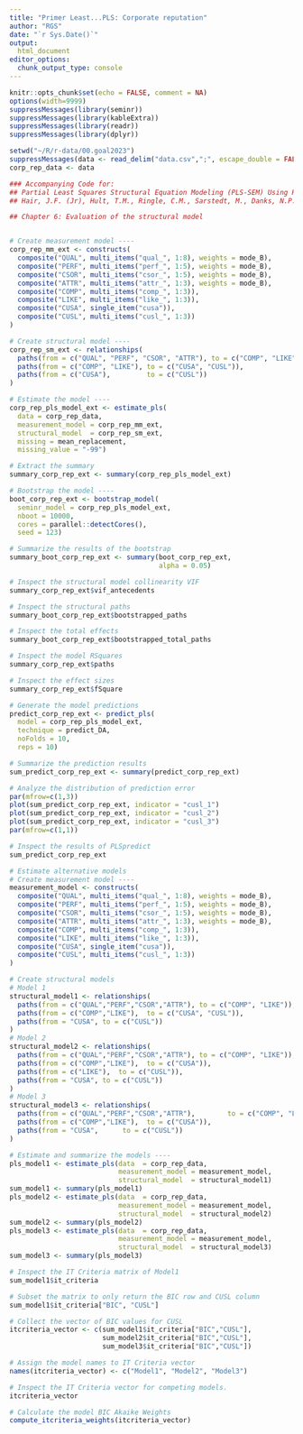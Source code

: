 ```yaml
---
title: "Primer Least...PLS: Corporate reputation"
author: "RGS"
date: "`r Sys.Date()`"
output:
  html_document
editor_options: 
  chunk_output_type: console
---
```


<style type="text/css">
.main-container {
  max-width: 100%;
  margin-left: 10px;
  margin-right: 10px;}
</style>


```r
knitr::opts_chunk$set(echo = FALSE, comment = NA)
options(width=9999)
suppressMessages(library(seminr))
suppressMessages(library(kableExtra))
suppressMessages(library(readr))
suppressMessages(library(dplyr))

setwd("~/R/r-data/00.goal2023")
suppressMessages(data <- read_delim("data.csv",";", escape_double = FALSE, trim_ws = TRUE))
corp_rep_data <- data
```

```r
### Accompanying Code for:
## Partial Least Squares Structural Equation Modeling (PLS-SEM) Using R - A Workbook (2021)
## Hair, J.F. (Jr), Hult, T.M., Ringle, C.M., Sarstedt, M., Danks, N.P., and Ray, S.

## Chapter 6: Evaluation of the structural model


# Create measurement model ----
corp_rep_mm_ext <- constructs(
  composite("QUAL", multi_items("qual_", 1:8), weights = mode_B),
  composite("PERF", multi_items("perf_", 1:5), weights = mode_B),
  composite("CSOR", multi_items("csor_", 1:5), weights = mode_B),
  composite("ATTR", multi_items("attr_", 1:3), weights = mode_B),
  composite("COMP", multi_items("comp_", 1:3)),
  composite("LIKE", multi_items("like_", 1:3)),
  composite("CUSA", single_item("cusa")),
  composite("CUSL", multi_items("cusl_", 1:3))
)

# Create structural model ----
corp_rep_sm_ext <- relationships(
  paths(from = c("QUAL", "PERF", "CSOR", "ATTR"), to = c("COMP", "LIKE")),
  paths(from = c("COMP", "LIKE"), to = c("CUSA", "CUSL")),
  paths(from = c("CUSA"),         to = c("CUSL"))
)

# Estimate the model ----
corp_rep_pls_model_ext <- estimate_pls(
  data = corp_rep_data,
  measurement_model = corp_rep_mm_ext,
  structural_model  = corp_rep_sm_ext,
  missing = mean_replacement,
  missing_value = "-99")

# Extract the summary
summary_corp_rep_ext <- summary(corp_rep_pls_model_ext)

# Bootstrap the model ----
boot_corp_rep_ext <- bootstrap_model(
  seminr_model = corp_rep_pls_model_ext,
  nboot = 10000,
  cores = parallel::detectCores(),
  seed = 123)

# Summarize the results of the bootstrap
summary_boot_corp_rep_ext <- summary(boot_corp_rep_ext,
                                     alpha = 0.05)

# Inspect the structural model collinearity VIF
summary_corp_rep_ext$vif_antecedents

# Inspect the structural paths
summary_boot_corp_rep_ext$bootstrapped_paths

# Inspect the total effects
summary_boot_corp_rep_ext$bootstrapped_total_paths

# Inspect the model RSquares
summary_corp_rep_ext$paths

# Inspect the effect sizes
summary_corp_rep_ext$fSquare

# Generate the model predictions
predict_corp_rep_ext <- predict_pls(
  model = corp_rep_pls_model_ext,
  technique = predict_DA,
  noFolds = 10,
  reps = 10)

# Summarize the prediction results
sum_predict_corp_rep_ext <- summary(predict_corp_rep_ext)

# Analyze the distribution of prediction error
par(mfrow=c(1,3))
plot(sum_predict_corp_rep_ext, indicator = "cusl_1")
plot(sum_predict_corp_rep_ext, indicator = "cusl_2")
plot(sum_predict_corp_rep_ext, indicator = "cusl_3")
par(mfrow=c(1,1))

# Inspect the results of PLSpredict
sum_predict_corp_rep_ext

# Estimate alternative models
# Create measurement model ----
measurement_model <- constructs(
  composite("QUAL", multi_items("qual_", 1:8), weights = mode_B),
  composite("PERF", multi_items("perf_", 1:5), weights = mode_B),
  composite("CSOR", multi_items("csor_", 1:5), weights = mode_B),
  composite("ATTR", multi_items("attr_", 1:3), weights = mode_B),
  composite("COMP", multi_items("comp_", 1:3)),
  composite("LIKE", multi_items("like_", 1:3)),
  composite("CUSA", single_item("cusa")),
  composite("CUSL", multi_items("cusl_", 1:3))
)

# Create structural models
# Model 1
structural_model1 <- relationships(
  paths(from = c("QUAL","PERF","CSOR","ATTR"), to = c("COMP", "LIKE")),
  paths(from = c("COMP","LIKE"),  to = c("CUSA", "CUSL")),
  paths(from = "CUSA", to = c("CUSL"))
)
# Model 2
structural_model2 <- relationships(
  paths(from = c("QUAL","PERF","CSOR","ATTR"), to = c("COMP", "LIKE")),
  paths(from = c("COMP","LIKE"),  to = c("CUSA")),
  paths(from = c("LIKE"),  to = c("CUSL")),
  paths(from = "CUSA", to = c("CUSL"))
)
# Model 3
structural_model3 <- relationships(
  paths(from = c("QUAL","PERF","CSOR","ATTR"),        to = c("COMP", "LIKE")),
  paths(from = c("COMP","LIKE"),  to = c("CUSA")),
  paths(from = "CUSA",      to = c("CUSL"))
)

# Estimate and summarize the models ----
pls_model1 <- estimate_pls(data  = corp_rep_data,
                           measurement_model = measurement_model,
                           structural_model  = structural_model1)
sum_model1 <- summary(pls_model1)
pls_model2 <- estimate_pls(data  = corp_rep_data,
                           measurement_model = measurement_model,
                           structural_model  = structural_model2)
sum_model2 <- summary(pls_model2)
pls_model3 <- estimate_pls(data  = corp_rep_data,
                           measurement_model = measurement_model,
                           structural_model  = structural_model3)
sum_model3 <- summary(pls_model3)

# Inspect the IT Criteria matrix of Model1
sum_model1$it_criteria

# Subset the matrix to only return the BIC row and CUSL column
sum_model1$it_criteria["BIC", "CUSL"]

# Collect the vector of BIC values for CUSL
itcriteria_vector <- c(sum_model1$it_criteria["BIC","CUSL"],
                       sum_model2$it_criteria["BIC","CUSL"],
                       sum_model3$it_criteria["BIC","CUSL"])

# Assign the model names to IT Criteria vector
names(itcriteria_vector) <- c("Model1", "Model2", "Model3")

# Inspect the IT Criteria vector for competing models.
itcriteria_vector

# Calculate the model BIC Akaike Weights
compute_itcriteria_weights(itcriteria_vector)
```
